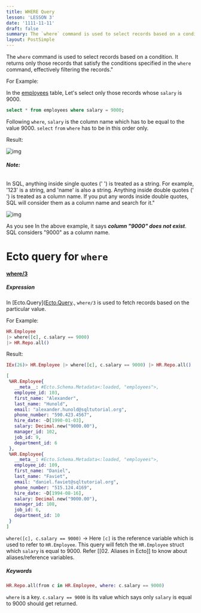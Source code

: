 ```yaml
---
title: WHERE Query
lesson: 'LESSON 3'
date: '1111-11-11'
draft: false
summary: The `where` command is used to select records based on a condition. It returns only those records that satisfy the conditions specified in the `where` command, effectively filtering the records."
layout: PostSimple
---
```


The `where` command is used to select records based on a condition. It returns only those records that satisfy the conditions specified in the `where` command, effectively filtering the records."

For Example:

In the [employees](01.%20Introduction) table, Let's select only those records whose `salary` is 9000.

``` SQL
select * from employees where salary = 9000;
```

Following `where`,  `salary` is the  column name which has to be equal to the value 9000. `select` `from` `where` has to be in this order only.

Result:

![img](/static/images/Pastedimage20231114101908.png)

###### **Note:**

 In SQL, anything inside single quotes (' ') is treated as a string. For example, '123' is a string, and 'name' is also a string. Anything inside double quotes (' ') is treated as a column name. If you put any words inside double quotes, SQL will consider them as a column name and search for it."

![img](/static/images/Pastedimage20231114102053.png)

As you see In the above example, it says ***column "9000" does not exist***. SQL considers "9000" as a column name. 


# Ecto query for `where` 

#### [where/3](https://hexdocs.pm/ecto/Ecto.Query.html#where/3) 

##### Expression

In [Ecto.Query]([Ecto.Query](https://hexdocs.pm/ecto/Ecto.Query.html)., `where/3` is used to fetch records based on the particular value.

For Example:

``` Elixir
HR.Employee 
|> where([c], c.salary == 9000) 
|> HR.Repo.all() 
```

Result:

 ```Elixir
 IEx(26)> HR.Employee |> where([c], c.salary == 9000) |> HR.Repo.all() 

[
  %HR.Employee{
    __meta__: #Ecto.Schema.Metadata<:loaded, "employees">,
    employee_id: 103,
    first_name: "Alexander",
    last_name: "Hunold",
    email: "alexander.hunold@sqltutorial.org",
    phone_number: "590.423.4567",
    hire_date: ~D[1990-01-03],
    salary: Decimal.new("9000.00"),
    manager_id: 102,
    job_id: 9,
    department_id: 6
  },
  %HR.Employee{
    __meta__: #Ecto.Schema.Metadata<:loaded, "employees">,
    employee_id: 109,
    first_name: "Daniel",
    last_name: "Faviet",
    email: "daniel.faviet@sqltutorial.org",
    phone_number: "515.124.4169",
    hire_date: ~D[1994-08-16],
    salary: Decimal.new("9000.00"),
    manager_id: 108,
    job_id: 6,
    department_id: 10
  }
]
```

`where([c], c.salary == 9000)` -> Here `[c]` is the reference variable which is used to refer to `HR.Employee`. This query will fetch the `HR.Employee` struct which `salary` is equal to 9000.  Refer [[02. Aliases in Ecto]] to know about aliases/reference variables.

##### Keywords

```Elixir
HR.Repo.all(from c in HR.Employee, where: c.salary == 9000) 
```

`where` is a key. `c.salary == 9000` is its value which says only `salary` is equal to 9000 should get returned.